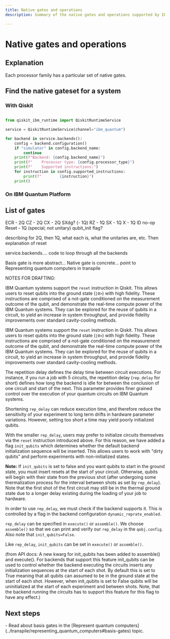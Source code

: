 ```yaml
---
title: Native gates and operations
description: Summary of the native gates and operations supported by IBM Quantum systems

---
```


# Native gates and operations

## Explanation

Each processor family has a particular set of native gates. 


## Find the native gateset for a system

### With Qiskit

```python

from qiskit_ibm_runtime import QiskitRuntimeService

service = QiskitRuntimeService(channel="ibm_quantum")

for backend in service.backends():
    config = backend.configuration()
    if "simulator" in config.backend_name:
        continue
    print(f"Backend: {config.backend_name}")
    print(f"    Processor type: {config.processor_type}")
    print(f"    Supported instructions:")
    for instruction in config.supported_instructions:
        print(f"        {instruction}")
    print()
```

### On IBM Quantum Platform

## List of gates

ECR - 2Q
CZ - 2Q
CX - 2Q
SXdg? (- 1Q)
RZ - 1Q
SX - 1Q
X - 1Q
ID no-op
Reset - 1Q (special; not unitary)
qubit_init flag?


describing for 2Q, then 1Q, what each is, what the unitaries are, etc. Then explanation of reset

service.backends.... code to loop through all the backends

Basis gate is more abstract...
Native gate is concrete...
point to Representing quantum computers in transpile


NOTES FOR DRAFTING:

IBM Quantum systems support the `reset` instruction in Qiskit. This allows users to reset qubits into the ground state (`|0>`) with high fidelity. These instructions are comprised of a not-gate conditioned on the measurement outcome of the qubit, and demonstrate the real-time compute power of the IBM Quantum systems. They can be explored for the reuse of qubits in a circuit, to yield an increase in system throughput, and provide fidelity improvements over standard cavity-cooling methods. 

IBM Quantum systems support the `reset` instruction in Qiskit. This allows users to reset qubits into the ground state (`|0>`) with high fidelity. These instructions are comprised of a not-gate conditioned on the measurement outcome of the qubit, and demonstrate the real-time compute power of the IBM Quantum systems. They can be explored for the reuse of qubits in a circuit, to yield an increase in system throughput, and provide fidelity improvements over standard cavity-cooling methods. 

The repetition delay defines the delay time between circuit executions. For instance, if you run a job with 5 circuits, the repetition delay (`rep_delay` for short) defines how long the backend is idle for between the conclusion of one circuit and start of the next. This parameter provides finer grained control over the execution of your quantum circuits on IBM Quantum systems.

Shortening `rep_delay` can reduce execution time, and therefore reduce the sensitivity of your experiment to long term drifts in hardware parameter variations. However, setting too short a time may yield poorly initialized qubits.

With the smaller `rep_delay`, users may prefer to initialize circuits themselves via the `reset` instruction introduced above. For this reason, we have added a flag `init_qubits` which determines whether the default backend initialization sequence will be inserted. This allows users to work with "dirty qubits" and perform experiments with non-initialized states.

<div class="alert alert-block alert-info">

    
**Note:** If `init_qubits` is set to false and you want qubits to start in the ground state, you must insert resets at the start of your circuit. Otherwise, qubits will begin with their state from the previous shot (after undergoing some thermalization process for the interval between shots as set by `rep_delay`). Note that the first shot of the first circuit may still be in the thermal ground state due to a longer delay existing during the loading of your job to hardware.
</div>

In order to use `rep_delay`, we must check if the backend supports it. This is controlled by a flag in the backend configuration `dynamic_reprate_enabled`.

`rep_delay` can be specified in `execute()` or `assemble()`. We choose `assemble()` so that we can print and verify our `rep_delay` in the `qobj.config`. Also note that `init_qubits=False`.

Like `rep_delay`, `init_qubits` can be set in `execute()` or `assemble()`.


(from API docs: A new kwarg for init_qubits has been added to assemble() and execute(). For backends that support this feature init_qubits can be used to control whether the backend executing the circuits inserts any initialization sequences at the start of each shot. By default this is set to True meaning that all qubits can assumed to be in the ground state at the start of each shot. However, when init_qubits is set to False qubits will be uninitialized at the start of each experiment and between shots. Note, that the backend running the circuits has to support this feature for this flag to have any effect.)

## Next steps

<Admonition type="tip" title="Recommendations">
    - Read about basis gates in the [Represent quantum computers](../transpile/representing_quantum_computers#basis-gates) topic.
</Admonition>

